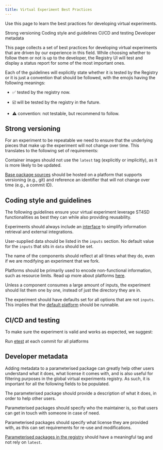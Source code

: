 ```yaml
---
title: Virtual Experiment Best Practices
---
```


<!--

  Copyright IBM Inc. All Rights Reserved.
  SPDX-License-Identifier: Apache-2.0

-->

<PageDescription>

Use this page to learn the best practices for developing virtual experiments.

</PageDescription>

<AnchorLinks>
  <AnchorLink>Strong versioning</AnchorLink>
  <AnchorLink>Coding style and guidelines</AnchorLink>
  <AnchorLink>CI/CD and testing</AnchorLink>
  <AnchorLink>Developer metadata</AnchorLink>
</AnchorLinks>

This page collects a set of best practices for developing virtual experiments that are driven by our experience in this field.
While choosing whether to follow them or not is up to the developer, the Registry UI will test and display a status report for 
some of the most important ones.

<InlineNotification>

Each of the guidelines will explicitly state whether it is tested by the Registry 
or it is just a convention that should be followed, with the emojis having the following
meanings:

- ✅ tested by the registry now.

- ☑️ will be tested by the registry in the future.

- ⚠️ convention: not testable, but recommend to follow.

</InlineNotification>

## Strong versioning

For an experiment to be repeatable we need to ensure that the underlying pieces that make up the experiment will not change over time.
This translates to the following set of requirements:

<Accordion>
<AccordionItem title="✅ Use tagged container images">

Container images should not use the `latest` tag (explicitly or implicitly),
as it is more likely to be updated.

</AccordionItem>
<AccordionItem title="✅ Use strong identifiers for base packages">

[Base package sources](/creating-a-parameterised-package/#sources) 
should be hosted on a platform that supports versioning (e.g., git) 
and reference an identifier that will not change over time (e.g., a commit ID).
  
</AccordionItem>
</Accordion>

## Coding style and guidelines

The following guidelines ensure your virtual experiment leverage ST4SD functionalities as best they can
while also providing reusability.

<Accordion>
<AccordionItem title="✅ Include a virtual experiment interface">

Experiments should always include an [interface](/writing-a-virtual-experiment-interface) to simplify information
retrieval and external integrations.

</AccordionItem>
<AccordionItem title="✅ List workflow inputs in the inputs section">

User-supplied data should be listed in the `inputs` section.
No default value for the `inputs` that sits in `data` should be set. 

</AccordionItem>
<AccordionItem title="⚠️ Give components appropriate names">

The name of the components should reflect at all times what they do,
even if we are modifying an experiment that we fork.

</AccordionItem>
<AccordionItem title="⚠️ Use platforms for non-functional information">

Platforms should be primarily used to encode non-functional information,
such as resource limits. Read up more about platforms 
[here](/workflow-specification/#platforms). 

</AccordionItem>
<AccordionItem title="⚠️ List component input files explicitly">

Unless a component consumes a large amount of inputs, the experiment should
list them one by one, instead of just the directory they are in. 

</AccordionItem>
<AccordionItem title="☑️ Ensure the default platform works">

The experiment should have defaults set for all options that are not `inputs`.
This implies that the 
[default platform](/workflow-specification/#default-platform)
should be runnable.

</AccordionItem>
</Accordion>

## CI/CD and testing

To make sure the experiment is valid and works as expected, we suggest:

<Accordion>

<AccordionItem title="⚠️ Test the experiment in your CI">

Run 
[etest](/packaging-workflows/#testing-projects)
at each commit for all platforms

</AccordionItem>

## Developer metadata

Adding metadata to a parameterised package can greatly help other users understand what it does, 
what license it comes with, and is also useful for filtering purposes in the global virtual experiments registry. 
As such, it is important for all the following fields to be populated.

<Accordion>
<AccordionItem title="⚠️ Set a description">

The parameterised package should provide a description of what it does, 
in order to help other users.

</AccordionItem>
<AccordionItem title="✅ Include maintainer information">

Parameterised packages should specify who the maintainer is, so that 
users can get in touch with someone in case of need.

</AccordionItem>
<AccordionItem title="✅ Include a license">

Parameterised packages should specify what license they are provided with, 
as this can set requirements for re-use and modifications.

</AccordionItem>
<AccordionItem title="✅ Specify a tag for the parameterised package">

[Parameterised packages in the registry](/creating-a-parameterised-package/#adding-a-parameterised-package-to-a-registry)
should have a meaningful tag and not rely on `latest`.

</AccordionItem>
</Accordion>